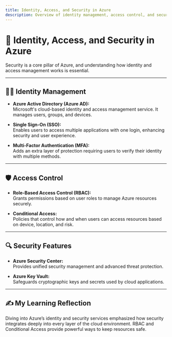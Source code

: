 ```yaml
---
title: Identity, Access, and Security in Azure
description: Overview of identity management, access control, and security features in Azure.
---
```


# 🔐 Identity, Access, and Security in Azure

Security is a core pillar of Azure, and understanding how identity and access management works is essential.

---

## 🧑‍💼 Identity Management

- **Azure Active Directory (Azure AD):**  
  Microsoft's cloud-based identity and access management service. It manages users, groups, and devices.

- **Single Sign-On (SSO):**  
  Enables users to access multiple applications with one login, enhancing security and user experience.

- **Multi-Factor Authentication (MFA):**  
  Adds an extra layer of protection requiring users to verify their identity with multiple methods.

---

## 🛡️ Access Control

- **Role-Based Access Control (RBAC):**  
  Grants permissions based on user roles to manage Azure resources securely.

- **Conditional Access:**  
  Policies that control how and when users can access resources based on device, location, and risk.

---

## 🔍 Security Features

- **Azure Security Center:**  
  Provides unified security management and advanced threat protection.

- **Azure Key Vault:**  
  Safeguards cryptographic keys and secrets used by cloud applications.

---

## ✍️ My Learning Reflection

Diving into Azure’s identity and security services emphasized how security integrates deeply into every layer of the cloud environment. RBAC and Conditional Access provide powerful ways to keep resources safe.

